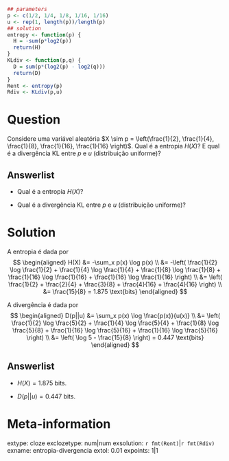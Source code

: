 ```r
## parameters
p <- c(1/2, 1/4, 1/8, 1/16, 1/16)
u <- rep(1, length(p))/length(p)
## solution
entropy <- function(p) {
  H = -sum(p*log2(p))
  return(H)
}
KLdiv <- function(p,q) {
  D = sum(p*(log2(p) - log2(q)))
  return(D)
}
Rent <- entropy(p) 
Rdiv <- KLdiv(p,u)
```

Question
========
Considere uma variável aleatória $X \sim p = \left(\frac{1}{2}, \frac{1}{4}, \frac{1}{8}, \frac{1}{16}, \frac{1}{16} \right)$.
Qual é a entropia $H(X)$? E qual é a divergência KL entre $p$ e $u$ (distribuição uniforme)?

Answerlist
---------------

* Qual é a entropia $H(X)$?

* Qual é a divergência KL entre $p$ e $u$ (distribuição uniforme)?

Solution
========
A entropia é dada por
$$
\begin{aligned} 
H(X) &= -\sum_x p(x) \log p(x) \\
     &= -\left( \frac{1}{2} \log \frac{1}{2} + \frac{1}{4} \log \frac{1}{4} + \frac{1}{8} \log \frac{1}{8} + \frac{1}{16} \log \frac{1}{16} + \frac{1}{16} \log \frac{1}{16} \right) \\
     &= \left( \frac{1}{2} + \frac{2}{4} + \frac{3}{8} + \frac{4}{16} + \frac{4}{16} \right) \\
     &= \frac{15}{8} = 1.875 \text{bits}
\end{aligned}
$$

A divergência é dada por
$$
\begin{aligned}
D(p||u) &= \sum_x p(x) \log \frac{p(x)}{u(x)} \\
        &= \left( \frac{1}{2} \log \frac{5}{2} + \frac{1}{4} \log \frac{5}{4} + \frac{1}{8} \log \frac{5}{8} + \frac{1}{16} \log \frac{5}{16} + \frac{1}{16} \log \frac{5}{16} \right) \\
        &= \left( \log 5 - \frac{15}{8} \right) = 0.447 \text{bits} 
\end{aligned}
$$

Answerlist
----------

* $H(X) = 1.875$ bits.

* $D(p||u) = 0.447$ bits.



Meta-information
================
extype: cloze
exclozetype: num|num
exsolution: `r fmt(Rent)`|`r fmt(Rdiv)`
exname: entropia-divergencia
extol: 0.01
expoints: 1|1
